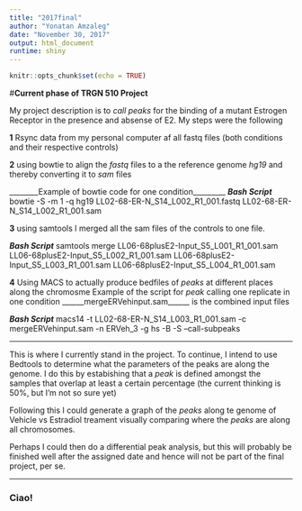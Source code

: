 ```yaml
---
title: "2017final"
author: "Yonatan Amzaleg"
date: "November 30, 2017"
output: html_document
runtime: shiny
---
```


```r
knitr::opts_chunk$set(echo = TRUE)
```

#__Current phase of TRGN 510 Project__ 

My project description is to _call peaks_ for the binding of a mutant Estrogen Receptor in the presence and absense of E2. My steps were the following

__1__ Rsync data from my personal computer af all fastq files (both conditions and their respective controls)

__2__ using bowtie to align the _fastq_ files to a the reference genome _hg19_ and thereby converting it to _sam_ files

________Example of bowtie code for one condition_________
 ___Bash Script___ bowtie -S -m 1 -q hg19 LL02-68-ER-N_S14_L002_R1_001.fastq LL02-68-ER-N_S14_L002_R1_001.sam 
 
 __3__ using samtools I merged all the sam files of the controls to one file. 
 
  ___Bash Script___ samtools merge LL06-68plusE2-Input_S5_L001_R1_001.sam LL06-68plusE2-Input_S5_L002_R1_001.sam LL06-68plusE2-Input_S5_L003_R1_001.sam LL06-68plusE2-Input_S5_L004_R1_001.sam
  
__4__ Using MACS to actually produce bedfiles of _peaks_ at different places along the chromosme 
Example of the script for _peak_ calling one replicate in one condition 
______mergeERVehinput.sam______ is the combined input files

 ___Bash Script___  macs14 -t LL02-68-ER-N_S14_L003_R1_001.sam -c mergeERVehinput.sam -n ERVeh_3 -g hs -B -S --call-subpeaks 
 
 ______________________________________________________________________
 
 This is where I currently stand in the project. To continue, I intend to use Bedtools to determine what the parameters of the peaks are along the genome. I do this by estabishing that a _peak_ is defined amongst the samples that overlap at least a certain percentage (the current thinking is 50%, but I'm not so sure yet)
 
 Following this I could generate a graph of the _peaks_ along te genome of Vehicle vs Estradiol treament visually comparing where the _peaks_ are along all chromosomes. 
 
 Perhaps I could then do a differential peak analysis, but this will probably be finished well after the assigned date and hence will not be part of the final project, per se.
 
 


_________________________________________________________________________

### Ciao!





